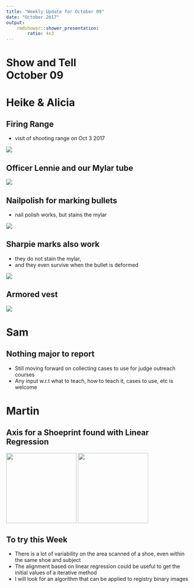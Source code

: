 ```yaml
---
title: "Weekly Update for October 09"
date: "October 2017"
output: 
    rmdshower::shower_presentation:
        ratio: 4x3
---
```


# Show and Tell <br> October 09

# Heike & Alicia

## Firing Range

- visit of shooting range on Oct 3 2017

![](images/IMG_5845.png)

## Officer Lennie and our Mylar tube

![](images/IMG_5849.png)


## Nailpolish for marking bullets

- nail polish works, but stains the mylar

![](images/IMG_5848.png)


## Sharpie marks also work

- they do not stain the mylar,
- and they even survive when the bullet is deformed

![](images/IMG_5863.png)


## Armored vest 

![](images/IMG_5856.png)

# Sam

## Nothing major to report

- Still moving forward on collecting cases to use for judge outreach courses
- Any input w.r.t what to teach, how to teach it, cases to use, etc is welcome


# Martin

## Axis for a Shoeprint found with Linear Regression

<tr>
<td> <img src="images/img1_axis.png" width=190> </td>
<td> <img src="images/img2_axis.png" width=190> </td>
</tr>

## To try this Week

- There is a lot of variability on the area scanned of a shoe, even within the same shoe and subject
- The alignment based on linear regression could be useful to get the initial values of a iterative method
- I will look for an algorithm that can be applied to registry binary images